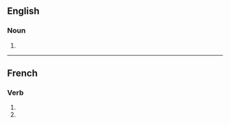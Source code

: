==English==

===Noun===
{{head|en|noun form}}

# {{plural of|en|adaption}}

----

==French==

===Verb===
{{head|fr|verb form}}

# {{inflection of|fr|adapter||1|p|impf|indc}}
# {{inflection of|fr|adapter||1|p|pres|subj}}